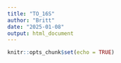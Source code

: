 ```yaml
---
title: "TO_16S"
author: "Britt"
date: "2025-01-08"
output: html_document
---
```


```r
knitr::opts_chunk$set(echo = TRUE)
```

